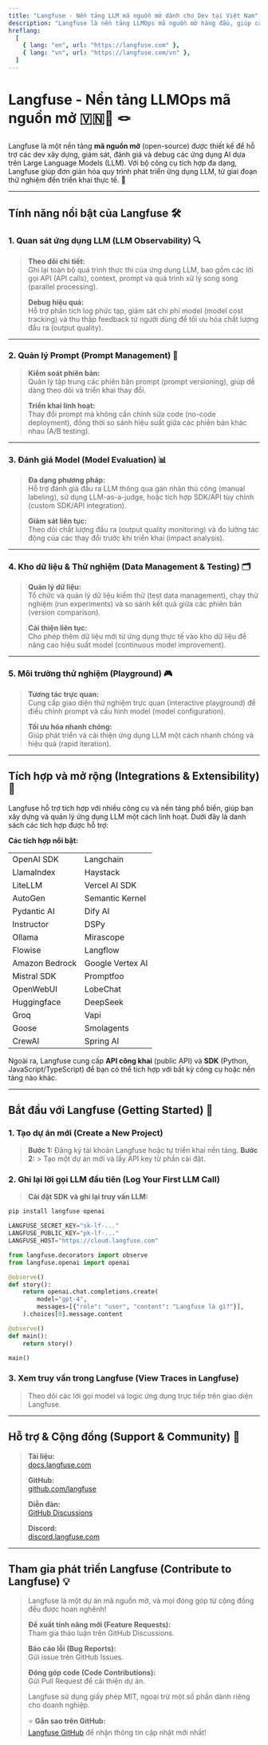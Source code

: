 ```yaml
---
title: "Langfuse - Nền tảng LLM mã nguồn mở dành cho Dev tại Việt Nam"
description: "Langfuse là nền tảng LLMOps mã nguồn mở hàng đầu, giúp các dev giám sát, đánh giá và debug ứng dụng AI một cách hiệu quả."
hreflang:
  [
    { lang: "en", url: "https://langfuse.com" },
    { lang: "vn", url: "https://langfuse.com/vn" },
  ]
---
```


# **Langfuse - Nền tảng LLMOps mã nguồn mở 🇻🇳🤝 🪢**

Langfuse là một nền tảng **mã nguồn mở** (open-source) được thiết kế để hỗ trợ các dev xây dựng, giám sát, đánh giá và debug các ứng dụng AI dựa trên Large Language Models (LLM). Với bộ công cụ tích hợp đa dạng, Langfuse giúp đơn giản hóa quy trình phát triển ứng dụng LLM, từ giai đoạn thử nghiệm đến triển khai thực tế. 🚀

---

## **Tính năng nổi bật của Langfuse** 🛠️

### **1. Quan sát ứng dụng LLM (LLM Observability)** 🔍

> **Theo dõi chi tiết:**  
> Ghi lại toàn bộ quá trình thực thi của ứng dụng LLM, bao gồm các lời gọi API (API calls), context, prompt và quá trình xử lý song song (parallel processing).
>
> **Debug hiệu quả:**  
> Hỗ trợ phân tích log phức tạp, giám sát chi phí model (model cost tracking) và thu thập feedback từ người dùng để tối ưu hóa chất lượng đầu ra (output quality).

---

### **2. Quản lý Prompt (Prompt Management)** 📝

> **Kiểm soát phiên bản:**  
> Quản lý tập trung các phiên bản prompt (prompt versioning), giúp dễ dàng theo dõi và triển khai thay đổi.
>
> **Triển khai linh hoạt:**  
> Thay đổi prompt mà không cần chỉnh sửa code (no-code deployment), đồng thời so sánh hiệu suất giữa các phiên bản khác nhau (A/B testing).

---

### **3. Đánh giá Model (Model Evaluation)** 📊

> **Đa dạng phương pháp:**  
> Hỗ trợ đánh giá đầu ra LLM thông qua gán nhãn thủ công (manual labeling), sử dụng LLM-as-a-judge, hoặc tích hợp SDK/API tùy chỉnh (custom SDK/API integration).
>
> **Giám sát liên tục:**  
> Theo dõi chất lượng đầu ra (output quality monitoring) và đo lường tác động của các thay đổi trước khi triển khai (impact analysis).

---

### **4. Kho dữ liệu & Thử nghiệm (Data Management & Testing)** 🗂️

> **Quản lý dữ liệu:**  
> Tổ chức và quản lý dữ liệu kiểm thử (test data management), chạy thử nghiệm (run experiments) và so sánh kết quả giữa các phiên bản (version comparison).
>
> **Cải thiện liên tục:**  
> Cho phép thêm dữ liệu mới từ ứng dụng thực tế vào kho dữ liệu để nâng cao hiệu suất model (continuous model improvement).

---

### **5. Môi trường thử nghiệm (Playground)** 🎮

> **Tương tác trực quan:**  
> Cung cấp giao diện thử nghiệm trực quan (interactive playground) để điều chỉnh prompt và cấu hình model (model configuration).
>
> **Tối ưu hóa nhanh chóng:**  
> Giúp phát triển và cải thiện ứng dụng LLM một cách nhanh chóng và hiệu quả (rapid iteration).

---

## **Tích hợp và mở rộng (Integrations & Extensibility)** 🔗

Langfuse hỗ trợ tích hợp với nhiều công cụ và nền tảng phổ biến, giúp bạn xây dựng và quản lý ứng dụng LLM một cách linh hoạt. Dưới đây là danh sách các tích hợp được hỗ trợ:

**Các tích hợp nổi bật:**

|                |                  |
| -------------- | ---------------- |
| OpenAI SDK     | Langchain        |
| LlamaIndex     | Haystack         |
| LiteLLM        | Vercel AI SDK    |
| AutoGen        | Semantic Kernel  |
| Pydantic AI    | Dify AI          |
| Instructor     | DSPy             |
| Ollama         | Mirascope        |
| Flowise        | Langflow         |
| Amazon Bedrock | Google Vertex AI |
| Mistral SDK    | Promptfoo        |
| OpenWebUI      | LobeChat         |
| Huggingface    | DeepSeek         |
| Groq           | Vapi             |
| Goose          | Smolagents       |
| CrewAI         | Spring AI        |

Ngoài ra, Langfuse cung cấp **API công khai** (public API) và **SDK** (Python, JavaScript/TypeScript) để bạn có thể tích hợp với bất kỳ công cụ hoặc nền tảng nào khác.

---

## **Bắt đầu với Langfuse (Getting Started)** 🚀

### **1. Tạo dự án mới (Create a New Project)**

> **Bước 1:** Đăng ký tài khoản Langfuse hoặc tự triển khai nền tảng.
> **Bước 2:** > Tạo một dự án mới và lấy API key từ phần cài đặt.

### **2. Ghi lại lời gọi LLM đầu tiên (Log Your First LLM Call)**

> **Cài đặt SDK và ghi lại truy vấn LLM:**

```python
pip install langfuse openai

LANGFUSE_SECRET_KEY="sk-lf-..."
LANGFUSE_PUBLIC_KEY="pk-lf-..."
LANGFUSE_HOST="https://cloud.langfuse.com"

from langfuse.decorators import observe
from langfuse.openai import openai

@observe()
def story():
    return openai.chat.completions.create(
        model="gpt-4",
        messages=[{"role": "user", "content": "Langfuse là gì?"}],
    ).choices[0].message.content

@observe()
def main():
    return story()

main()
```

### **3. Xem truy vấn trong Langfuse (View Traces in Langfuse)**

> Theo dõi các lời gọi model và logic ứng dụng trực tiếp trên giao diện Langfuse.

---

## **Hỗ trợ & Cộng đồng (Support & Community)** 🤝

> **Tài liệu:**  
> [docs.langfuse.com](https://docs.langfuse.com)
>
> **GitHub:**  
> [github.com/langfuse](https://github.com/langfuse)
>
> **Diễn đàn:**  
> [GitHub Discussions](https://github.com/orgs/langfuse/discussions)
>
> **Discord:**  
> [discord.langfuse.com](https://discord.langfuse.com)

---

## **Tham gia phát triển Langfuse (Contribute to Langfuse)** 💡

> Langfuse là một dự án mã nguồn mở, và mọi đóng góp từ cộng đồng đều được hoan nghênh!
>
> **Đề xuất tính năng mới (Feature Requests):**  
> Tham gia thảo luận trên GitHub Discussions.
>
> **Báo cáo lỗi (Bug Reports):**  
> Gửi issue trên GitHub Issues.
>
> **Đóng góp code (Code Contributions):**  
> Gửi Pull Request để cải thiện dự án.
>
> Langfuse sử dụng giấy phép MIT, ngoại trừ một số phần dành riêng cho doanh nghiệp.
>
> ⭐️ **Gắn sao trên GitHub:**  
> [Langfuse GitHub](https://github.com/langfuse) để nhận thông tin cập nhật mới nhất!
